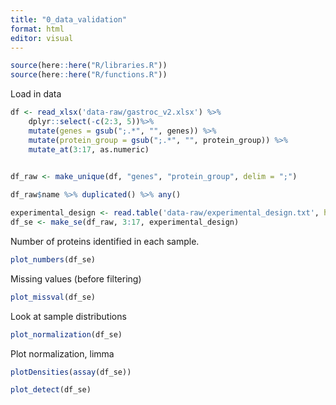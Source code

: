 ```yaml
---
title: "0_data_validation"
format: html
editor: visual
---
```


```r
source(here::here("R/libraries.R"))
source(here::here("R/functions.R"))
```

Load in data

```r

df <- read_xlsx('data-raw/gastroc_v2.xlsx') %>% 
    dplyr::select(-c(2:3, 5))%>% 
    mutate(genes = gsub(";.*", "", genes)) %>% 
    mutate(protein_group = gsub(";.*", "", protein_group)) %>% 
    mutate_at(3:17, as.numeric)
   

```

```r

df_raw <- make_unique(df, "genes", "protein_group", delim = ";")

```

```r
df_raw$name %>% duplicated() %>% any()
```

```r
experimental_design <- read.table('data-raw/experimental_design.txt', header=TRUE, sep="\t", stringsAsFactors = FALSE,  row.names=NULL)
df_se <- make_se(df_raw, 3:17, experimental_design)
```

Number of proteins identified in each sample.

```r
plot_numbers(df_se)
```

Missing values (before filtering)

```r
plot_missval(df_se)

```

Look at sample distributions

```r

plot_normalization(df_se)

```

Plot normalization, limma

```r

plotDensities(assay(df_se))

```

```r

plot_detect(df_se)

```
